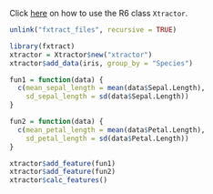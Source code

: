 Click [here](https://quayau.github.io/fxtract/docs/articles/tutorial/xtractor.html) on how to use the R6 class `Xtractor`.

```{r, echo = FALSE}
unlink("fxtract_files", recursive = TRUE)
```

```{r, message = FALSE, warning = FALSE, results = "hide"}
library(fxtract)
xtractor = Xtractor$new("xtractor")
xtractor$add_data(iris, group_by = "Species")

fun1 = function(data) {
  c(mean_sepal_length = mean(data$Sepal.Length),
    sd_sepal_length = sd(data$Sepal.Length))
}

fun2 = function(data) {
  c(mean_petal_length = mean(data$Petal.Length),
    sd_petal_length = sd(data$Petal.Length))
}

xtractor$add_feature(fun1)
xtractor$add_feature(fun2)
xtractor$calc_features()
```

